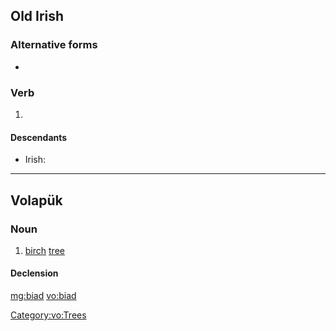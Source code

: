 ==Old Irish==
===Alternative forms===
*{{l|sga|bíad|·bíad}}

===Verb===
{{infl|sga|verb form|head=·biad}}

# {{conjugation of|attá|at·tá|3|s|cond|lang=sga}}

====Descendants====
*Irish: {{l|ga|bheadh}}

----

==Volapük==

===Noun===
{{vo-noun}}

# [[birch]] [[tree]]

====Declension====
{{vo-decl-noun}}

[[Category:vo:Trees]]

[[mg:biad]]
[[vo:biad]]